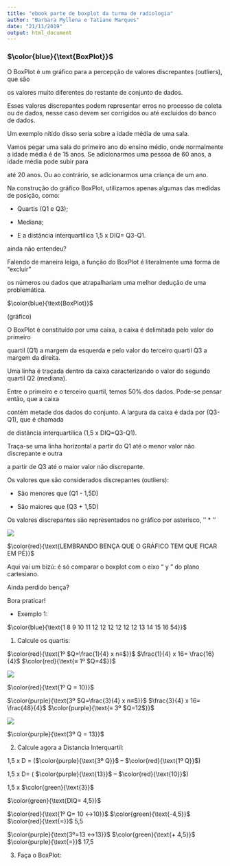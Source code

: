```yaml
---
title: "ebook parte de boxplot da turma de radiologia"
author: "Barbara Myllena e Tatiane Marques"
date: "21/11/2019"
output: html_document
---
```


### $\color{blue}{\text{BoxPlot}}$

  O BoxPlot é um gráfico para a percepção de valores discrepantes (outliers), que são

os valores muito diferentes do restante de conjunto de dados.


Esses valores discrepantes podem representar erros no processo de coleta ou de 
dados, nesse caso devem ser corrigidos ou até excluídos do banco de dados.

Um exemplo nítido disso seria sobre a idade média de uma sala.

Vamos pegar uma sala do primeiro ano do ensino médio, onde normalmente a idade 
média é de 15 anos. Se adicionarmos uma pessoa de 60 anos, a idade média pode subir para 

até 20 anos. Ou ao contrário, se adicionarmos uma criança de um ano.

Na construção do gráfico BoxPlot, utilizamos apenas algumas das medidas de posição, como:

*	Quartis (Q1 e Q3);

* Mediana;

* E a distância interquartílica 1,5 x DIQ= Q3-Q1.

ainda não entendeu?

 Falendo de maneira leiga, a função do BoxPlot é literalmente uma forma de “excluir” 

os números ou dados que atrapalhariam uma melhor dedução de uma problemática.

$\color{blue}{\text{BoxPlot}}$

(gráfico)

O BoxPlot é constituído por uma caixa, a caixa é delimitada pelo valor do primeiro 

quartil (Q1) a margem da esquerda e pelo valor do terceiro quartil Q3 a margem da direita. 

Uma linha é traçada dentro da caixa caracterizando o valor do segundo quartil Q2 (mediana). 

Entre o primeiro e o terceiro quartil, temos 50% dos dados. Pode-se pensar então, que a caixa 

contém metade dos dados do conjunto. A largura da caixa é dada por (Q3-Q1), que é chamada 

de distância interquartílica (1,5 x DIQ=Q3-Q1).

  Traça-se uma linha horizontal a partir do Q1 até o menor valor não discrepante e outra 

a partir de Q3 até o maior valor não discrepante. 

Os valores que são considerados discrepantes (outliers):

* São menores que (Q1 - 1,5D)

*	São maiores que (Q3 + 1,5D)

Os valores discrepantes são representados no gráfico por asterisco, ‘’ * ‘’

![](C:\Users\EHS\Desktop\ebook estatistica radiologia\imagens\boximg1.png)

$\color{red}{\text{LEMBRANDO BENÇA QUE O GRÁFICO TEM QUE FICAR EM PÉ}}$

Aqui vai um bizú: é só comparar o boxplot com o eixo “ y ” do plano cartesiano.

Ainda perdido bença?

Bora praticar!

* Exemplo 1:

$\color{blue}{\text{1 8 9 10 11 12 12 12 12 12 12 13 14 15 16 54}}$

1.	Calcule os quartis:

$\color{red}{\text{1º $Q=\frac{1}{4} x n≡$}}$  $\frac{1}{4}  x 16=  \frac{16}{4}$ $\color{red}{\text{≡ 1º $Q=4$}}$

![](C:\Users\EHS\Desktop\ebook estatistica radiologia\imagens\boximg2.png)

$\color{red}{\text{1º Q = 10}}$

$\color{purple}{\text{3º $Q=\frac{3}{4} x n≡$}}$  $\frac{3}{4}  x 16=  \frac{48}{4}$ $\color{purple}{\text{≡ 3º $Q=12$}}$

![](C:\Users\EHS\Desktop\ebook estatistica radiologia\imagens\boximg3.png)

$\color{purple}{\text{3º Q = 13}}$

2.	Calcule agora a Distancia Interquartil:

1,5 x D = ($\color{purple}{\text{3º Q}}$ – $\color{red}{\text{1º Q}}$)

1,5 x D= ( $\color{purple}{\text{13}}$ – $\color{red}{\text{10}}$)

1,5 x $\color{green}{\text{3}}$

$\color{green}{\text{DIQ= 4,5}}$

$\color{red}{\text{1º Q= 10 ↔10}}$ $\color{green}{\text{-4,5}}$ $\color{red}{\text{=}}$ 5,5   

$\color{purple}{\text{3º=13 ↔13}}$ $\color{green}{\text{+ 4,5}}$ $\color{purple}{\text{=}}$ 17,5

3.	Faça o BoxPlot:
